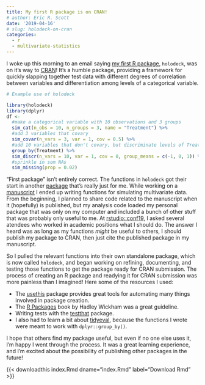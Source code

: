 ```yaml
---
title: My first R package is on CRAN!
# author: Eric R. Scott
date: '2019-04-16'
# slug: holodeck-on-cran
categories:
  - r
  - multivariate-statistics
---
```


I woke up this morning to an email saying [my first R package](https://github.com/Aariq/holodeck), `holodeck`, was on it's way to [CRAN](https://cran.r-project.org/)!
It's a humble package, providing a framework for quickly slapping together test data with different degrees of correlation between variables and differentiation among levels of a categorical variable.

```r
# Example use of holodeck

library(holodeck)
library(dplyr)
df <-
  #make a categorical variable with 10 observations and 3 groups
  sim_cat(n_obs = 10, n_groups = 3, name = "Treatment") %>% 
  #add 3 variables that covary
  sim_covar(n_vars = 3, var = 1, cov = 0.5) %>% 
  #add 10 variables that don't covary, but discriminate levels of Treatment
  group_by(Treatment) %>% 
  sim_discr(n_vars = 10, var = 1, cov = 0, group_means = c(-1, 0, 1)) %>% 
  #sprinkle in som NAs
  sim_missing(prop = 0.02)
```

"First package" isn't entirely correct.
The functions in `holodeck` got their start in another [package](https://github.com/Aariq/chemhelper) that's really just for me.
While working on a [manuscript](http://www.ericrscott.com/project/pls-ecology/) I ended up writing functions for simulating multivariate data.
From the beginning, I planned to share code related to the manuscript when it (hopefully) is published, but my analysis code loaded my personal package that was only on my computer and included a bunch of other stuff that was probably only useful to me.
At [rstudio::conf19](http://www.ericrscott.com/2019/01/23/rstudio-conf-reflections/), I asked several atendees who worked in academic positions what I should do.
The answer I heard was as long as my functions *might* be useful to others, I should publish my package to CRAN, then just cite the published package in my manuscript.

So I pulled the relevant functions into their own standalone package, which is now called `holodeck`, and began working on refining, documenting, and testing those functions to get the package ready for CRAN submission.
The process of creating an R package and readying it for CRAN submission was more painless than I imagined!
Here some of the resources I used:

-   The [usethis](https://usethis.r-lib.org/index.html) package provides great tools for automating many things involved in package creation.
-   The [R Packages](http://r-pkgs.had.co.nz/) book by Hadley Wickham was a great guideline.
-   Writing tests with the [testthat](https://testthat.r-lib.org/) package.
-   I also had to learn a bit about [tidyeval](https://tidyeval.tidyverse.org/dplyr.html), because the functions I wrote were meant to work with `dplyr::group_by()`.

I hope that others find my package useful, but even if no one else uses it, I'm happy I went through the process.
It was a great learning experience, and I'm excited about the possibility of publishing other packages in the future!

{{< downloadthis index.Rmd dname="index.Rmd" label="Download Rmd" >}}

